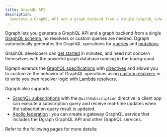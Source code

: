 ```yaml
---
title: GraphQL API
description:
  Generate a GraphQL API and a graph backend from a single GraphQL schema.
---
```


Dgraph lets you generate a GraphQL API and a graph backend from a single
[GraphQL schema](/dgraph/graphql/schema/overview), no resolvers or custom
queries are needed. Dgraph automatically generates the GraphQL operations for
[queries](/dgraph/graphql/query/overview) and
[mutations](/dgraph/graphql/mutation/overview)

GraphQL developers can [get started](./quickstart) in minutes, and need not
concern themselves with the powerful graph database running in the background.

Dgraph extends the [GraphQL specifications](https://spec.graphql.org/) with
[directives](/dgraph/graphql/schema/directives/overview) and allows you to
customize the behavior of GraphQL operations using
[custom resolvers](/dgraph/graphql/schema/directives/custom) or to write you own
resolver logic with [Lambda resolvers](/dgraph/graphql/lambda/overview).

Dgraph also supports

- [GraphQL subscriptions](./subscriptions) with the `@withSubscription`
  directive: a client app can execute a subscription query and receive real-time
  updates when the subscription query result is updated.
- [Apollo federation](/dgraph/graphql/schema/federation) : you can create a
  gateway GraphQL service that includes the Dgraph GraphQL API and other GraphQL
  services.

Refer to the following pages for more details:
